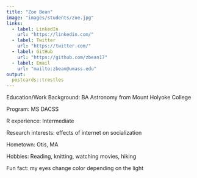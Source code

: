 ```yaml
---
title: "Zoe Bean"
image: "images/students/zoe.jpg"
links:
  - label: LinkedIn
    url: "https://linkedin.com/"
  - label: Twitter
    url: "https://twitter.com/"
  - label: GitHub
    url: "https://github.com/zbean17"
  - label: Email
    url: "mailto:zbean@umass.edu"
output:
  postcards::trestles
---
```

 
Education/Work Background: BA Astronomy from Mount Holyoke College

Program: MS DACSS

R experience: Intermediate

Research interests: effects of internet on socialization

Hometown: Otis, MA

Hobbies: Reading, knitting,  watching movies, hiking

Fun fact: my eyes change color depending on the light

